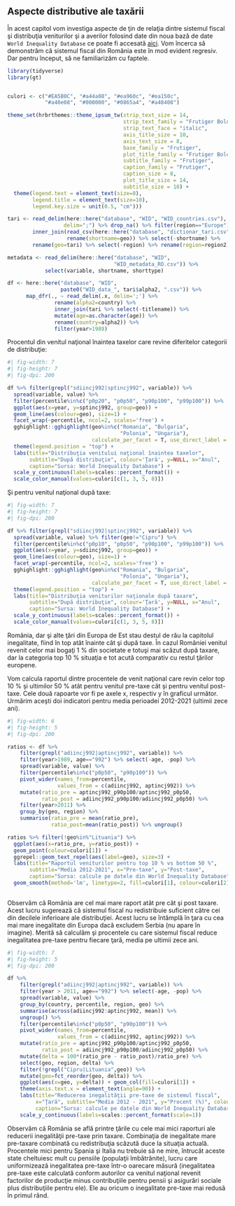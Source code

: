 ## Aspecte distributive ale taxării

În acest capitol vom investiga aspecte de ţin de relaţia dintre sistemul fiscal şi distribuţia veniturilor şi a averilor folosind date din noua bază de date `World Inequality Database` ce poate fi accesată [aici](https://wid.world/data/). Vom încerca să demonstrăm că sistemul fiscal din România este în mod evident regresiv. Dar pentru început, să ne familiarizăm cu faptele.

```r
library(tidyverse)
library(gt)


culori <- c("#EA5B0C", "#a44a08", "#ea960c", "#ea150c", 
            "#a40e08", "#000000", "#0865a4", "#a48408")

theme_set(hrbrthemes::theme_ipsum_tw(strip_text_size = 14, 
                                     strip_text_family = "Frutiger Bold",
                                     strip_text_face = "italic",
                                     axis_title_size = 10,
                                     axis_text_size = 8,
                                     base_family = "Frutiger",
                                     plot_title_family = "Frutiger Bold",
                                     subtitle_family = "Frutiger",
                                     caption_family = "Frutiger", 
                                     caption_size = 8,
                                     plot_title_size = 14,
                                     subtitle_size = 10) +
  theme(legend.text = element_text(size=8), 
        legend.title = element_text(size=10),
        legend.key.size = unit(0.5, "cm")))

tari <- read_delim(here::here("database", "WID", "WID_countries.csv"), 
                  delim=";") %>% drop_na() %>% filter(region=="Europe") %>%
        inner_join(read_csv(here::here("database", "dictionar_tari.csv")) %>%
                   rename(shortname=geo)) %>% select(-shortname) %>% 
        rename(geo=tari) %>% select(-region) %>% rename(region=region2)

metadata <- read_delim(here::here("database", "WID", 
                                  "WID_metadata_RO.csv")) %>%
            select(variable, shortname, shorttype)

df <- here::here("database", "WID", 
                 paste0("WID_data_", tari$alpha2, ".csv")) %>%
      map_dfr(., ~ read_delim(.x, delim=';') %>% 
               rename(alpha2=country) %>% 
               inner_join(tari %>% select(-titlename)) %>% 
               mutate(age=as.character(age)) %>% 
               rename(country=alpha2)) %>%
               filter(year>1989)

```

Procentul din venitul naţional înaintea taxelor care revine diferitelor categorii de distribuţie:

```r
#| fig-width: 7
#| fig-height: 7
#| fig-dpi: 200

df %>% filter(grepl("sdiincj992|sptincj992", variable)) %>% 
  spread(variable, value) %>% 
  filter(percentile%in%c("p0p20", "p0p50", "p90p100", "p99p100")) %>% 
  ggplot(aes(x=year, y=sptincj992, group=geo)) + 
  geom_line(aes(colour=geo), size=1) + 
  facet_wrap(~percentile, ncol=2, scales='free') + 
  gghighlight::gghighlight(geo%in%c("Romania", "Bulgaria", 
                                    "Polonia", "Ungaria"),
                           calculate_per_facet = T, use_direct_label = F) +
  theme(legend.position = "top") + 
  labs(title="Distribuţia venitului naţional înaintea taxelor", 
       subtitle="După distribuţie", colour='Ţară', y=NULL, x="Anul", 
       caption="Sursa: World Inequality Database") +
  scale_y_continuous(labels=scales::percent_format()) +
  scale_color_manual(values=culori[c(1, 3, 5, 8)])
```

Şi pentru venitul naţional după taxe:

```r
#| fig-width: 7
#| fig-height: 7
#| fig-dpi: 200

df %>% filter(grepl("sdiincj992|sptincj992", variable)) %>% 
  spread(variable, value) %>% filter(geo!="Cipru") %>%
  filter(percentile%in%c("p0p10", "p0p50", "p90p100", "p99p100")) %>% 
  ggplot(aes(x=year, y=sdiincj992, group=geo)) + 
  geom_line(aes(colour=geo), size=1) + 
  facet_wrap(~percentile, ncol=2, scales='free') + 
  gghighlight::gghighlight(geo%in%c("Romania", "Bulgaria", 
                                    "Polonia", "Ungaria"),
                           calculate_per_facet = T, use_direct_label = F) +
  theme(legend.position = "top") + 
  labs(title="Distribuţia veniturilor naţionale după taxare", 
       subtitle="După distribuţie", colour='Ţară', y=NULL, x="Anul", 
       caption="Sursa: World Inequality Database") +
  scale_y_continuous(labels=scales::percent_format()) +
  scale_color_manual(values=culori[c(1, 3, 5, 8)])
```

România, dar şi alte ţări din Europa de Est stau destul de rău la capitolul inegalitate, fiind în top atât înainte cât şi după taxe. În cazul României venitul revenit celor mai bogaţi 1 % din societate e totuşi mai scăzut după taxare, dar la categoria top 10 % situaţia e tot acută comparativ cu restul ţărilor europene.

Vom calcula raportul dintre procentele de venit naţional care revin celor top 10 % şi ultimilor 50 % atât pentru venitul pre-taxe cât şi pentru venitul post-taxe. Cele două rapoarte vor fi pe axele x, respectiv y în graficul următor. Urmărim aceşti doi indicatori pentru media perioadei 2012-2021 (ultimii zece ani).

```r
#| fig-width: 6
#| fig-height: 5
#| fig-dpi: 200

ratios <- df %>% 
    filter(grepl("adiincj992|aptincj992", variable)) %>% 
    filter(year>1989, age=="992") %>% select(-age, -pop) %>%
    spread(variable, value) %>% 
    filter(percentile%in%c("p0p50", "p90p100")) %>% 
    pivot_wider(names_from=percentile, 
                values_from = c(adiincj992, aptincj992)) %>% 
    mutate(ratio_pre = aptincj992_p90p100/aptincj992_p0p50, 
           ratio_post = adiincj992_p90p100/adiincj992_p0p50) %>% 
    filter(year>2011) %>%
    group_by(geo, region) %>% 
    summarise(ratio_pre = mean(ratio_pre), 
              ratio_post=mean(ratio_post)) %>% ungroup() 

ratios %>% filter(!geo%in%"Lituania") %>% 
  ggplot(aes(x=ratio_pre, y=ratio_post)) + 
  geom_point(colour=culori[1]) + 
  ggrepel::geom_text_repel(aes(label=geo), size=3) + 
  labs(title="Raportul veniturilor pentru top 10 % vs bottom 50 %", 
       subtitle="Media 2012-2021", x="Pre-taxe", y="Post-taxe", 
       caption="Sursa: calcule pe datele din World Inequality Database") + 
  geom_smooth(method='lm', linetype=2, fill=culori[1], colour=culori[2])
    
```

Observăm că România are cel mai mare raport atât pre cât şi post taxare. Acest lucru sugerează că sistemul fiscal nu redistribuie suficient către cei din decilele inferioare ale distribuţiei. Acest lucru se întâmplă în ţara cu cea mai mare inegalitate din Europa dacă excludem Serbia (nu apare în imagine). Merită să calculăm şi procentele cu care sistemul fiscal reduce inegalitatea pre-taxe pentru fiecare ţară, media pe ultimii zece ani.

```r
#| fig-width: 7
#| fig-height: 5
#| fig-dpi: 200

df %>% 
    filter(grepl("adiincj992|aptincj992", variable)) %>% 
    filter(year > 2011, age=="992") %>% select(-age, -pop) %>%
    spread(variable, value) %>% 
    group_by(country, percentile, region, geo) %>%
    summarise(across(adiincj992:aptincj992, mean)) %>%
    ungroup() %>%
    filter(percentile%in%c("p0p50", "p90p100")) %>% 
    pivot_wider(names_from=percentile, 
                values_from = c(adiincj992, aptincj992)) %>% 
    mutate(ratio_pre = aptincj992_p90p100/aptincj992_p0p50, 
           ratio_post = adiincj992_p90p100/adiincj992_p0p50) %>% 
    mutate(delta = 100*(ratio_pre - ratio_post)/ratio_pre) %>% 
    select(geo, region, delta) %>% 
    filter(!grepl("Cipru|Lituania",geo)) %>% 
    mutate(geo=fct_reorder(geo, delta)) %>% 
    ggplot(aes(x=geo, y=delta)) + geom_col(fill=culori[1]) + 
    theme(axis.text.x = element_text(angle=90)) +
    labs(title="Reducerea inegalităţii pre-taxe de sistemul fiscal", 
         x="Ţară", subtitle="Media 2012 - 2021", y="Procent (%)", colour="Ţară",
         caption="Sursa: calcule pe datele din World Inequality Database") +
    scale_y_continuous(labels=scales::percent_format(scale=1)) 

```

Observăm că România se află printre ţările cu cele mai mici raporturi ale reducerii inegalităţii pre-taxe prin taxare. Combinaţia de inegalitate mare pre-taxare combinată cu redistribuţia scăzută duce la situaţia actuală. Procentele mici pentru Spania şi Italia nu trebuie să ne mire, întrucât aceste state cheltuiesc mult cu pensiile (populaţii îmbătrânite), lucru care uniformizează inegalitatea pre-taxe într-o oarecare măsură (inegalitatea pre-taxe este calculată conform autorilor ca venitul naţional revenit factorilor de producţie minus contribuţiile pentru pensii şi asigurări sociale plus distribuţiile pentru ele). Ele au oricum o inegalitate pre-taxe mai redusă în primul rând.
